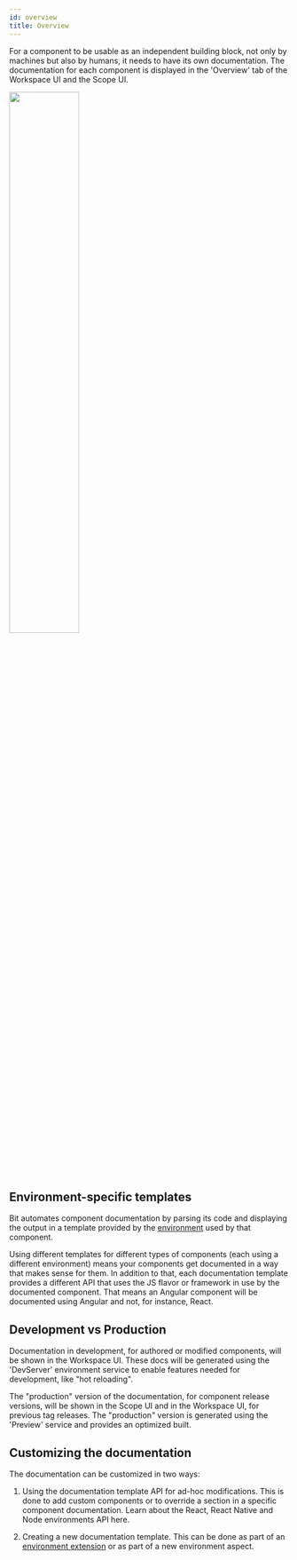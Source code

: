 ```yaml
---
id: overview
title: Overview
---
```



For a component to be usable as an independent building block, not only by machines but also by humans, it needs to have its own documentation.
The documentation for each component is displayed in the 'Overview' tab of the Workspace UI and the Scope UI.

<Image src="/img/ws_getting_started_docs.png" width="50%"/>

## Environment-specific templates

Bit automates component documentation by parsing its code and displaying the output in a template provided by the [environment](/envs/overview) used by that component.

Using different templates for different types of components (each using a different environment) means your components get documented in a way that makes sense for them. In addition to that, each documentation template provides a different API that uses the JS flavor or framework in use by the documented component. That means an Angular component will be documented using Angular and not, for instance, React.

## Development vs Production

Documentation in development, for authored or modified components, will be shown in the Workspace UI. These docs will be generated using the 'DevServer' <!--TODO ['DevServer'](/environments/environment-services#devserver) --> environment service to enable features needed for development, like "hot reloading".

The "production" version of the documentation, for component release versions, will be shown in the Scope UI and in the Workspace UI, for previous tag releases. The "production" version is generated using the 'Preview' service and provides an optimized built.

## Customizing the documentation

The documentation can be customized in two ways:

1. Using the documentation template API for ad-hoc modifications. This is done to add custom components or to override a section in a specific component documentation. Learn about the React, React Native and Node environments API here.

2. Creating a new documentation template. This can be done as part of an [environment extension](/envs/services/building) or as part of a new environment aspect.
